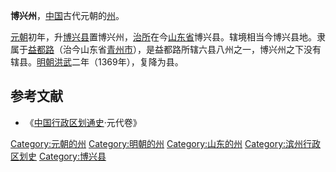 '''博兴州'''，[[中国|中国]]古代元朝的[[州|州]]。

[[元朝|元朝]]初年，升[[博兴县|博兴县]]置博兴州，[[治所|治所]]在今[[山东省|山东省]]博兴县。辖境相当今博兴县地。隶属于[[益都路|益都路]]（治今山东省[[青州市|青州市]]），是益都路所辖六县八州之一，博兴州之下没有辖县。[[明朝|明朝]][[洪武|洪武]]二年（1369年），复降为县。 
==参考文献==
*《[[中国行政区划通史|中国行政区划通史]]·元代卷》
{{山东行政区划小作品}}
{{DEFAULTSORT:B}}
[[Category:元朝的州|Category:元朝的州]]
[[Category:明朝的州|Category:明朝的州]]
[[Category:山东的州|Category:山东的州]]
[[Category:滨州行政区划史|Category:滨州行政区划史]]
[[Category:博兴县|Category:博兴县]]